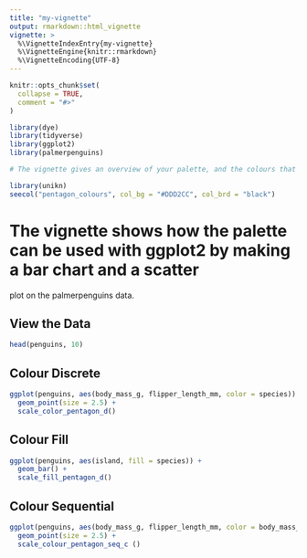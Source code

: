 ```yaml
---
title: "my-vignette"
output: rmarkdown::html_vignette
vignette: >
  %\VignetteIndexEntry{my-vignette}
  %\VignetteEngine{knitr::rmarkdown}
  %\VignetteEncoding{UTF-8}
---
```


```r
knitr::opts_chunk$set(
  collapse = TRUE,
  comment = "#>"
)
```

```r
library(dye)
library(tidyverse)
library(ggplot2)
library(palmerpenguins)

# The vignette gives an overview of your palette, and the colours that are in it

library(unikn)
seecol("pentagon_colours", col_bg = "#DDD2CC", col_brd = "black")
```


# The vignette shows how the palette can be used with ggplot2 by making a bar chart and a scatter
plot on the palmerpenguins data.


## View the Data
```r
head(penguins, 10) 
```

## Colour Discrete
```r
ggplot(penguins, aes(body_mass_g, flipper_length_mm, color = species)) +
  geom_point(size = 2.5) +
  scale_color_pentagon_d()
```

## Colour Fill
```r
ggplot(penguins, aes(island, fill = species)) +
  geom_bar() +
  scale_fill_pentagon_d()
```

## Colour Sequential
```r
ggplot(penguins, aes(body_mass_g, flipper_length_mm, color = body_mass_g)) +
  geom_point(size = 2.5) +
  scale_colour_pentagon_seq_c ()
```


